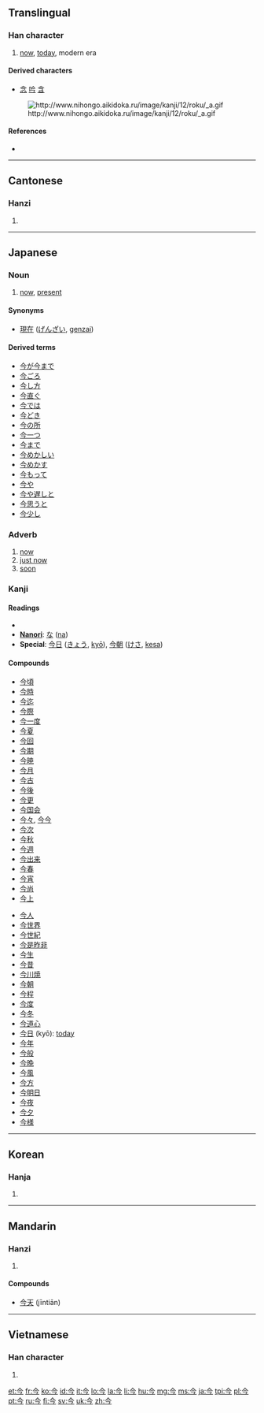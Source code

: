 ==Translingual==
{{stroke order|type=bw}}
===Han character===
{{Han char|rn=9|rad=人|as=02|sn=4|four=8020<sub>7</sub>|canj=人戈弓 (OIN)|ids=⿱[[人]][[乙]] or 人丶乛}}

# [[now]], [[today]], modern era

====Derived characters====
* [[念]] [[吟]] [[含]]
[[File:http://www.nihongo.aikidoka.ru/image/kanji/12/roku/_a.gif]]

====References====
* {{Han ref|kx=0091.180|dkj=00358|dj=0194.030|hdz=10105.050|uh=4ECA|ud=20170|bh=A4B5|bd=42165}}

----

==Cantonese==

===Hanzi===
{{yue-hanzi|jyut=|y=[[gam1]]}}

# {{defn|Cantonese|sort=人02}}

----

==Japanese==

===Noun===
{{ja-noun|k|hira=いま|rom=ima}}

# [[now]], [[present]]

====Synonyms====
* [[現在]] ([[げんざい]], [[genzai]])

====Derived terms====
* [[今が今まで]]
* [[今ごろ]]
* [[今し方]]
* [[今直ぐ]]
* [[今では]]
* [[今どき]]
* [[今の所]]
* [[今一つ]]
* [[今まで]]
* [[今めかしい]]
* [[今めかす]]
* [[今もって]]
* [[今や]]
* [[今や遅しと]]
* [[今思うと]]
* [[今少し]]

===Adverb===
{{ja-pos|k|adverb|hira=いま|rom=ima}}

# [[now]]
# [[just now]]
# [[soon]]

===Kanji===
{{ja-kanji|grade=2|rs=人02}}

====Readings====
* {{ja-readings|on=[[こん]] ([[kon]]), [[きん]] ([[kin]])|kun=[[いま]] ([[ima]])}}
* '''[[Nanori]]''': [[な]] ([[na]])
* '''Special''': [[今日]] ([[きょう]], [[kyō]]), [[今朝]] ([[けさ]], [[kesa]])

====Compounds====
{{top2}}
* [[今頃]]
* [[今時]]
* [[今迄]]
* [[今際]]
* [[今一度]]
* [[今夏]]
* [[今回]]
* [[今期]]
* [[今暁]]
* [[今月]]
* [[今古]]
* [[今後]]
* [[今更]]
* [[今国会]]
* [[今々]], [[今今]]
* [[今次]]
* [[今秋]]
* [[今週]]
* [[今出来]]
* [[今春]]
* [[今宵]]
* [[今尚]]
* [[今上]]
{{mid2}}
* [[今人]]
* [[今世界]]
* [[今世紀]]
* [[今是昨非]]
* [[今生]]
* [[今昔]]
* [[今川焼]]
* [[今朝]]
* [[今程]]
* [[今度]]
* [[今冬]]
* [[今道心]]
* [[今日]] (kyō): [[today]]
* [[今年]]
* [[今般]]
* [[今晩]]
* [[今風]]
* [[今方]]
* [[今明日]]
* [[今夜]]
* [[今夕]]
* [[今様]]
{{bottom}}

----

==Korean==

===Hanja===
{{ko-hanja|hangeul=금|eumhun=이제|rv=geum|mr=kŭm}}

# {{defn|Korean|sort=人02}}

----

==Mandarin==

===Hanzi===
{{cmn-hanzi|pin=[[jīn]] ([[jin1]])|wg=chin<sup>1</sup>}}

# {{defn|Mandarin|sort=人02}}

====Compounds====
* [[今天]] (jīntiān)

----

==Vietnamese==

===Han character===
{{vi-hantu|[[kim]]|rs=人02}}

# {{defn|Vietnamese|sort=人02}}

[[et:今]]
[[fr:今]]
[[ko:今]]
[[id:今]]
[[it:今]]
[[lo:今]]
[[la:今]]
[[li:今]]
[[hu:今]]
[[mg:今]]
[[ms:今]]
[[ja:今]]
[[tpi:今]]
[[pl:今]]
[[pt:今]]
[[ru:今]]
[[fi:今]]
[[sv:今]]
[[uk:今]]
[[zh:今]]